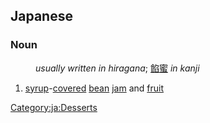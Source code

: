 ==Japanese==

===Noun===
{{ja-noun|h||rom=anmitsu}}
: ''usually written in hiragana''; [[餡蜜]] ''in kanji''

# [[syrup]]-[[covered]] [[bean]] [[jam]] and [[fruit]]

[[Category:ja:Desserts]]